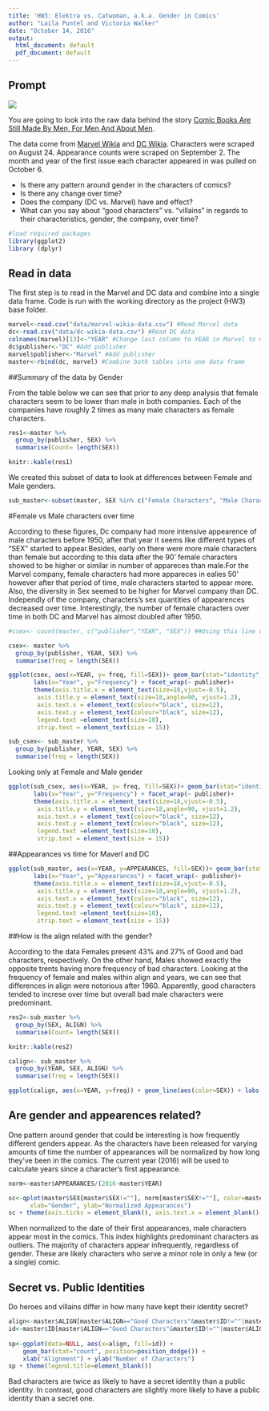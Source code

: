 ```yaml
---
title: 'HW3: Elektra vs. Catwoman, a.k.a. Gender in Comics'
author: "Laila Puntel and Victoria Walker"
date: "October 14, 2016"
output:
  html_document: default
  pdf_document: default
---
```


## Prompt

![](images/DC_Versus_Marvel_1.jpg)

You are going to look into the raw data behind the story [Comic Books Are Still Made By Men, For Men And About Men](http://fivethirtyeight.com/features/women-in-comic-books/). 

The data come from [Marvel Wikia](http://marvel.wikia.com/Main_Page) and [DC Wikia](http://dc.wikia.com/wiki/Main_Page). Characters were scraped on August 24. Appearance counts were scraped on September 2. The month and year of the first issue each character appeared in was pulled on October 6.



- Is there any pattern around gender in the characters of comics?
- Is there any change over time?
- Does the company (DC vs. Marvel) have and effect?
- What can you say about "good characters" vs. "villains" in regards to their characteristics, gender, the company, over time?

```r
#load required packages
library(ggplot2)
library (dplyr)

```

## Read in data

The first step is to read in the Marvel and DC data and combine into a single data frame. Code is run with the working directory as the project (HW3) base folder.

```r
marvel<-read.csv("data/marvel-wikia-data.csv") #Read Marvel data
dc<-read.csv("data/dc-wikia-data.csv") #Read DC data
colnames(marvel)[13]<-"YEAR" #Change last column to YEAR in Marvel to match YEAR in DC
dc$publisher<-"DC" #Add publisher
marvel$publisher<-"Marvel" #Add publisher 
master<-rbind(dc, marvel) #Combine both tables into one data frame
```

##Summary of the data by Gender 

From the table below we can see that prior to any deep analysis that female characters seem to be lower than male in both companies. Each of the companies have roughly 2 times as many male characters as female characters.

```r
res1<-master %>%
  group_by(publisher, SEX) %>%
  summarise(Count= length(SEX))
```  

```r
knitr::kable(res1)
```

We created this subset of data to look at differences between Female and Male genders.

```r
sub_master<-subset(master, SEX %in% c("Female Characters", "Male Characters")) 
```


#Female vs Male characters over time

According to these figures, Dc company had more intensive appearence of male characters before 1950, after that year it seems like different types of "SEX" started to appear.Besides, early on there were more male characters than female but according to this data after the 90' female characters showed to be higher or similar in number of appareces than male.For the Marvel company, female characters had more appareces in ealies 50' however after that period of time, male characters started to appear more. Also, the diversity in Sex seemed to be higher for Marvel company than DC. Independly of the company, characters's sex quantities of appearences decreased over time. Interestingly, the number of female characters over time in both DC and Marvel has almost doubled after 1950.
 

```r
#csex<- count(master, c("publisher","YEAR", "SEX")) ##Using this line of code it worked at some point but after loading dplyr doenst work anymore.Next lines of code seem to do a better job. 

```
```r
csex<- master %>% 
  group_by(publisher, YEAR, SEX) %>%
  summarise(freq = length(SEX))

```


```r
ggplot(csex, aes(x=YEAR, y= freq, fill=SEX))+ geom_bar(stat="identity", position="dodge")+ facet_wrap(~publisher) +ylim(0,350)+
       labs(x="Year", y="Frequency") + facet_wrap(~ publisher)+
       theme(axis.title.x = element_text(size=18,vjust=-0.5),
        axis.title.y = element_text(size=18,angle=90, vjust=1.2),
        axis.text.x = element_text(colour="black", size=12),
        axis.text.y = element_text(colour="black", size=12),
        legend.text =element_text(size=10),
        strip.text = element_text(size = 15))

```




```r
sub_csex<- sub_master %>% 
  group_by(publisher, YEAR, SEX) %>%
  summarise(freq = length(SEX))

```


Looking only at Female and Male gender

```r
ggplot(sub_csex, aes(x=YEAR, y= freq, fill=SEX))+ geom_bar(stat="identity", position="dodge")+ facet_wrap(~publisher) +ylim(0,350)+
       labs(x="Year", y="Frequency") + facet_wrap(~ publisher)+
       theme(axis.title.x = element_text(size=18,vjust=-0.5),
        axis.title.y = element_text(size=18,angle=90, vjust=1.2),
        axis.text.x = element_text(colour="black", size=12),
        axis.text.y = element_text(colour="black", size=12),
        legend.text =element_text(size=10),
        strip.text = element_text(size = 15))

```


##Appearances vs time for Maverl and DC

```r
ggplot(sub_master, aes(x=YEAR, y=APPEARANCES, fill=SEX))+ geom_bar(stat="identity", position="dodge")+
       labs(x="Year", y="Appearances") + facet_wrap(~ publisher)+
       theme(axis.title.x = element_text(size=18,vjust=-0.5),
        axis.title.y = element_text(size=18,angle=90, vjust=1.2),
        axis.text.x = element_text(colour="black", size=12),
        axis.text.y = element_text(colour="black", size=12),
        legend.text =element_text(size=10),
        strip.text = element_text(size = 15))

```



##How is the align related with the gender? 

According to the data Females present 43% and 27% of Good and bad characters, respectively. On the other hand, Males showed exactly the opposite trents having more frequency of bad characters. Looking at the frequency of female and males within align and years, we can see that differences in align were notorious after 1960. Apparently, good characters tended to increse over time but overall bad male characters were predominant.    

```r
res2<-sub_master %>%
  group_by(SEX, ALIGN) %>%
  summarise(Count= length(SEX))
```


```r
knitr::kable(res2)
```



```r
calign<- sub_master %>% 
  group_by(YEAR, SEX, ALIGN) %>%
  summarise(freq = length(SEX))
```

```r
ggplot(calign, aes(x=YEAR, y=freq)) + geom_line(aes(color=SEX)) + labs(y= "Frequency", x= "Year")+ facet_wrap(~ALIGN)
```

## Are gender and appearences related?

One pattern around gender that could be interesting is how frequently different genders appear. As the characters have been released for varying amounts of time the number of appearances will be normalized by how long they've been in the comics. The current year (2016) will be used to calculate years since a character's first appearance.

```r
norm<-master$APPEARANCES/(2016-master$YEAR)

sc<-qplot(master$SEX[master$SEX!=""], norm[master$SEX!=""], color=master$SEX[master$SEX!=""],
      xlab="Gender", ylab="Normalized Appearances")
sc + theme(axis.ticks = element_blank(), axis.text.x = element_blank(), legend.title=element_blank())
```

When normalized to the date of their first appearances, male characters appear most in the comics. This index highlights predominant characters as outliers. The majority of characters appear infrequently, regardless of gender. These are likely characters who serve a minor role in only a few (or a single) comic.

## Secret vs. Public Identities

Do heroes and villains differ in how many have kept their identity secret? 

```r
align<-master$ALIGN[master$ALIGN=="Good Characters"&master$ID!=""|master$ALIGN=="Bad Characters"&master$ID!=""]
id<-master$ID[master$ALIGN=="Good Characters"&master$ID!=""|master$ALIGN=="Bad Characters"&master$ID!=""]
             
sp<-ggplot(data=NULL, aes(x=align, fill=id)) +
    geom_bar(stat="count", position=position_dodge()) +
    xlab("Alignment") + ylab("Number of Characters")
sp + theme(legend.title=element_blank())
```

Bad characters are twice as likely to have a secret identity than a public identity. In contrast, good characters are slightly more likely to have a public identity than a secret one.
